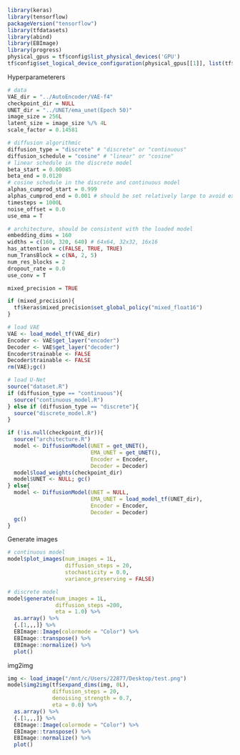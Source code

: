 ```r
library(keras)
library(tensorflow)
packageVersion("tensorflow")
library(tfdatasets)
library(abind)
library(EBImage)
library(progress)
physical_gpus = tf$config$list_physical_devices('GPU')
tf$config$set_logical_device_configuration(physical_gpus[[1]], list(tf$config$LogicalDeviceConfiguration(memory_limit=3966)))
```

Hyperparameterers
```r
# data
VAE_dir = "../AutoEncoder/VAE-f4"
checkpoint_dir = NULL
UNET_dir = "../UNET/ema_unet(Epoch 50)"
image_size = 256L
latent_size = image_size %/% 4L
scale_factor = 0.14581

# diffusion algorithmic
diffusion_type = "discrete" # "discrete" or "continuous"
diffusion_schedule = "cosine" # "linear" or "cosine"
# linear schedule in the discrete model
beta_start = 0.00085
beta_end = 0.0120
# cosine schedule in the discrete and continuous model
alphas_cumprod_start = 0.999
alphas_cumprod_end = 0.001 # should be set relatively large to avoid extreme values during sampling.
timesteps = 1000L
noise_offset = 0.0
use_ema = T

# architecture, should be consistent with the loaded model
embedding_dims = 160
widths = c(160, 320, 640) # 64x64, 32x32, 16x16
has_attention = c(FALSE, TRUE, TRUE)
num_TransBlock = c(NA, 2, 5)
num_res_blocks = 2
dropout_rate = 0.0
use_conv = T

mixed_precision = TRUE
```

```r
if (mixed_precision){
  tf$keras$mixed_precision$set_global_policy("mixed_float16")
}

# load VAE 
VAE <- load_model_tf(VAE_dir)
Encoder <- VAE$get_layer("encoder")
Decoder <- VAE$get_layer("decoder")
Encoder$trainable <- FALSE
Decoder$trainable <- FALSE
rm(VAE);gc()

# load U-Net
source("dataset.R")
if (diffusion_type == "continuous"){
  source("continuous_model.R")
} else if (diffusion_type == "discrete"){
  source("discrete_model.R")
}

if (!is.null(checkpoint_dir)){
  source("architecture.R")
  model <- DiffusionModel(UNET = get_UNET(),
                          EMA_UNET = get_UNET(),
                          Encoder = Encoder,
                          Decoder = Decoder)
  model$load_weights(checkpoint_dir)
  model$UNET <- NULL; gc() 
} else{
  model <- DiffusionModel(UNET = NULL, 
                          EMA_UNET = load_model_tf(UNET_dir),
                          Encoder = Encoder,
                          Decoder = Decoder)
  gc() 
}
```



Generate images
```r
# continuous model
model$plot_images(num_images = 1L, 
                  diffusion_steps = 20, 
                  stochasticity = 0.0,
                  variance_preserving = FALSE)
```

```r
# discrete model
model$generate(num_images = 1L,
               diffusion_steps =200,
               eta = 1.0) %>% 
  as.array() %>% 
  {.[1,,,]} %>% 
  EBImage::Image(colormode = "Color") %>% 
  EBImage::transpose() %>% 
  EBImage::normalize() %>% 
  plot()
```

img2img
```r
img <- load_image("/mnt/c/Users/22877/Desktop/test.png")
model$img2img(tf$expand_dims(img, 0L), 
              diffusion_steps = 20,
              denoising_strength = 0.7, 
              eta = 0.0) %>% 
  as.array() %>% 
  {.[1,,,]} %>% 
  EBImage::Image(colormode = "Color") %>% 
  EBImage::transpose() %>% 
  EBImage::normalize() %>% 
  plot()
```










